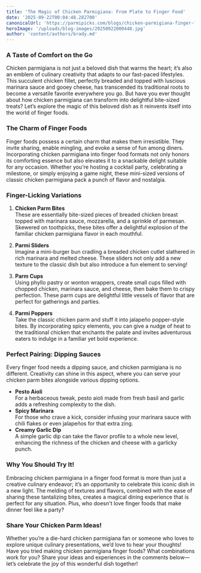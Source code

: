 ```yaml
---
title: 'The Magic of Chicken Parmigiana: From Plate to Finger Food'
date: '2025-09-22T00:04:48.282700'
canonicalUrl: 'https://parmipicks.com/blogs/chicken-parmigiana-finger-foods'
heroImage: '/uploads/blog-images/20250922000448.jpg'
author: 'content/authors/brady.md'
---
```


### A Taste of Comfort on the Go

Chicken parmigiana is not just a beloved dish that warms the heart; it’s also an emblem of culinary creativity that adapts to our fast-paced lifestyles. This succulent chicken fillet, perfectly breaded and topped with luscious marinara sauce and gooey cheese, has transcended its traditional roots to become a versatile favorite everywhere you go. But have you ever thought about how chicken parmigiana can transform into delightful bite-sized treats? Let’s explore the magic of this beloved dish as it reinvents itself into the world of finger foods.

### The Charm of Finger Foods

Finger foods possess a certain charm that makes them irresistible. They invite sharing, enable mingling, and evoke a sense of fun among diners. Incorporating chicken parmigiana into finger food formats not only honors its comforting essence but also elevates it to a snackable delight suitable for any occasion. Whether you're hosting a cocktail party, celebrating a milestone, or simply enjoying a game night, these mini-sized versions of classic chicken parmigiana pack a punch of flavor and nostalgia.

### Finger-Licking Variations

1. **Chicken Parm Bites**  
These are essentially bite-sized pieces of breaded chicken breast topped with marinara sauce, mozzarella, and a sprinkle of parmesan. Skewered on toothpicks, these bites offer a delightful explosion of the familiar chicken parmigiana flavor in each mouthful.

2. **Parmi Sliders**  
Imagine a mini-burger bun cradling a breaded chicken cutlet slathered in rich marinara and melted cheese. These sliders not only add a new texture to the classic dish but also introduce a fun element to serving!

3. **Parm Cups**  
Using phyllo pastry or wonton wrappers, create small cups filled with chopped chicken, marinara sauce, and cheese, then bake them to crispy perfection. These parm cups are delightful little vessels of flavor that are perfect for gatherings and parties.

4. **Parmi Poppers**  
Take the classic chicken parm and stuff it into jalapeño popper-style bites. By incorporating spicy elements, you can give a nudge of heat to the traditional chicken that enchants the palate and invites adventurous eaters to indulge in a familiar yet bold experience.

### Perfect Pairing: Dipping Sauces

Every finger food needs a dipping sauce, and chicken parmigiana is no different. Creativity can shine in this aspect, where you can serve your chicken parm bites alongside various dipping options. 
- **Pesto Aioli**  
For a herbaceous tweak, pesto aioli made from fresh basil and garlic adds a refreshing complexity to the dish.  
- **Spicy Marinara**  
For those who crave a kick, consider infusing your marinara sauce with chili flakes or even jalapeños for that extra zing.  
- **Creamy Garlic Dip**  
A simple garlic dip can take the flavor profile to a whole new level, enhancing the richness of the chicken and cheese with a garlicky punch.

### Why You Should Try It!

Embracing chicken parmigiana in a finger food format is more than just a creative culinary endeavor; it’s an opportunity to celebrate this iconic dish in a new light. The melding of textures and flavors, combined with the ease of sharing these tantalizing bites, creates a magical dining experience that is perfect for any situation. Plus, who doesn't love finger foods that make dinner feel like a party?

### Share Your Chicken Parm Ideas!

Whether you’re a die-hard chicken parmigiana fan or someone who loves to explore unique culinary presentations, we’d love to hear your thoughts! Have you tried making chicken parmigiana finger foods? What combinations work for you? Share your ideas and experiences in the comments below—let’s celebrate the joy of this wonderful dish together!
